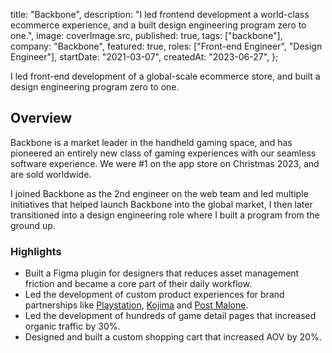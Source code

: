 
  title: "Backbone",
  description:
    "I led frontend development a world-class ecommerce experience, and a built design engineering program zero to one.",
  image: coverImage.src,
  published: true,
  tags: ["backbone"],
  company: "Backbone",
  featured: true,
  roles: ["Front-end Engineer", "Design Engineer"],
  startDate: "2021-03-07",
  createdAt: "2023-06-27",
};

<PageTitle>
  I led front-end development of a global-scale ecommerce store, and built a
  design engineering program
  <PageTitleHighlight>zero to one.</PageTitleHighlight>
</PageTitle>

<EntryImage src={meta.image} caption="Backbone One" />

## Overview

Backbone is a market leader in the handheld gaming space, and has pioneered an entirely new class of gaming experiences with our seamless software experience. We were #1 on the app store on Christmas 2023, and are sold worldwide.

I joined Backbone as the 2nd engineer on the web team and led multiple initiatives that helped launch Backbone into the global market, I then later transitioned into a design engineering role where I built a program from the ground up.

### Highlights

- Built a Figma plugin for designers that reduces asset management friction and became a core part of their daily workflow.
- Led the development of custom product experiences for brand partnerships like [Playstation](https://www.playbackbone.com/playstation), [Kojima](https://playbackbone.com/blog/death-stranding-limited-edition-controller/) and [Post Malone](https://www.playbackbone.com/post-malone).
- Led the development of hundreds of game detail pages that increased organic traffic by 30%.
- Designed and built a custom shopping cart that increased AOV by 20%.

[//]: #
[//]: # "## Related Projects"
[//]: #
[//]: # "- [Building a Design Engineering program zero to one](/notes/building-a-design-engineering-program)"
[//]: # "- [Backbone GamesDB Figma Plugin](/notes/backbone-gamesdb-figma-plugin)"
[//]: # "- [Backbone Discovery Queue](/notes/backbone-discovery-queue)"
[//]: # "- [3d Product Viewer on playbackbone.com](/notes/3d-product-viewer)"
[//]: # "- [Interaction design on playbackbone.com](/notes/interaction-design-on-playbackbone)"
